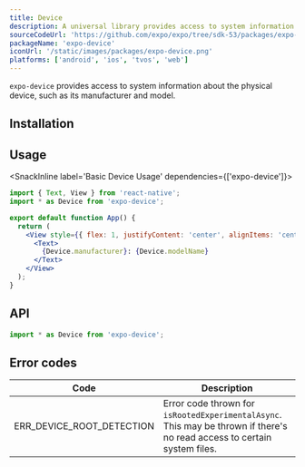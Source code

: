 ```yaml
---
title: Device
description: A universal library provides access to system information about the physical device.
sourceCodeUrl: 'https://github.com/expo/expo/tree/sdk-53/packages/expo-device'
packageName: 'expo-device'
iconUrl: '/static/images/packages/expo-device.png'
platforms: ['android', 'ios', 'tvos', 'web']
---
```



`expo-device` provides access to system information about the physical device, such as its manufacturer and model.

## Installation

<APIInstallSection />

## Usage

<SnackInline label='Basic Device Usage' dependencies={['expo-device']}>

```jsx
import { Text, View } from 'react-native';
import * as Device from 'expo-device';

export default function App() {
  return (
    <View style={{ flex: 1, justifyContent: 'center', alignItems: 'center' }}>
      <Text>
        {Device.manufacturer}: {Device.modelName}
      </Text>
    </View>
  );
}
```

</SnackInline>

## API

```js
import * as Device from 'expo-device';
```

<APISection packageName="expo-device" apiName="Device" />

## Error codes

| Code                      | Description                                                                                                              |
| ------------------------- | ------------------------------------------------------------------------------------------------------------------------ |
| ERR_DEVICE_ROOT_DETECTION | Error code thrown for `isRootedExperimentalAsync`. This may be thrown if there's no read access to certain system files. |
